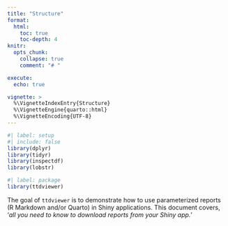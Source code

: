 ```yaml
---
title: "Structure"
format: 
  html:
    toc: true
    toc-depth: 4
knitr:
  opts_chunk: 
    collapse: true
    comment: "# " 

execute:
  echo: true

vignette: >
  %\VignetteIndexEntry{Structure}
  %\VignetteEngine{quarto::html}
  %\VignetteEncoding{UTF-8}
---
```


```r
#| label: setup
#| include: false
library(dplyr)
library(tidyr)
library(inspectdf)
library(lobstr)
```

```r
#| label: package
library(ttdviewer)
```

The goal of `ttdviewer` is to demonstrate how to use parameterized reports (R Markdown and/or Quarto) in Shiny applications. This document covers, '*all you need to know to download reports from your Shiny app.*'


